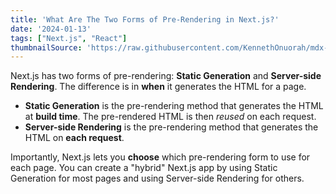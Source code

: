 ```yaml
---
title: 'What Are The Two Forms of Pre-Rendering in Next.js?'
date: '2024-01-13'
tags: ["Next.js", "React"]
thumbnailSource: 'https://raw.githubusercontent.com/KennethOnuorah/mdx-blogposts/main/images/pre-rendering.png'
---
```


Next.js has two forms of pre-rendering: **Static Generation** and **Server-side Rendering**. The difference is in **when** it generates the HTML for a page.

- **Static Generation** is the pre-rendering method that generates the HTML at **build time**. The pre-rendered HTML is then _reused_ on each request.
- **Server-side Rendering** is the pre-rendering method that generates the HTML on **each request**.

Importantly, Next.js lets you **choose** which pre-rendering form to use for each page. You can create a "hybrid" Next.js app by using Static Generation for most pages and using Server-side Rendering for others.